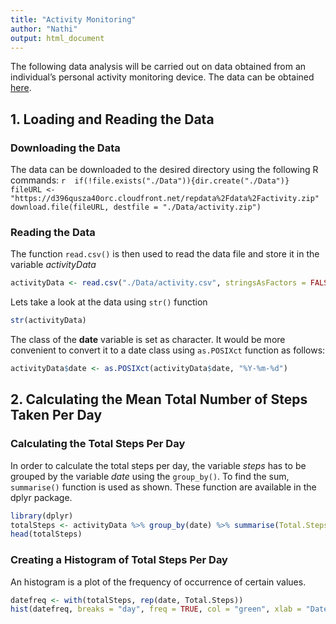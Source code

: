 ```yaml
---
title: "Activity Monitoring"
author: "Nathi"
output: html_document
---
```

The following data analysis will be carried out on data obtained from an individual's
personal activity monitoring device. The data can be obtained [here](https://d396qusza40orc.cloudfront.net/repdata%2Fdata%2Factivity.zip).  

## 1. Loading and Reading the Data

### Downloading the Data
The data can be downloaded to the desired directory using the following R commands:
 ```r
 if(!file.exists("./Data")){dir.create("./Data")}
 fileURL <- "https://d396qusza40orc.cloudfront.net/repdata%2Fdata%2Factivity.zip"
 download.file(fileURL, destfile = "./Data/activity.zip")
 ```
 
### Reading the Data
 The function `read.csv()` is then used to read the data file and store it in the variable *activityData*
```r
activityData <- read.csv("./Data/activity.csv", stringsAsFactors = FALSE)
```

Lets take a look at the data using `str()` function
```r
str(activityData)
```

The class of the **date** variable is set as character. It would be more convenient to convert it to 
a date class using `as.POSIXct` function as follows:
```r
activityData$date <- as.POSIXct(activityData$date, "%Y-%m-%d")
```
## 2. Calculating the Mean Total Number of Steps Taken Per Day

### Calculating the Total Steps Per Day
In order to calculate the total steps per day, the variable *steps* has to be grouped by the variable *date* using the `group_by()`. To find the sum, `summarise()` function is used as shown. These function are available in the dplyr package.
```r
library(dplyr)
totalSteps <- activityData %>% group_by(date) %>% summarise(Total.Steps = sum(steps, na.rm = TRUE))
head(totalSteps)
```

### Creating a Histogram of Total Steps Per Day
An histogram is a plot of the frequency of occurrence of certain values. 
```r
datefreq <- with(totalSteps, rep(date, Total.Steps))
hist(datefreq, breaks = "day", freq = TRUE, col = "green", xlab = "Date",ylab = "Steps", main = "Steps per Day")
```

###